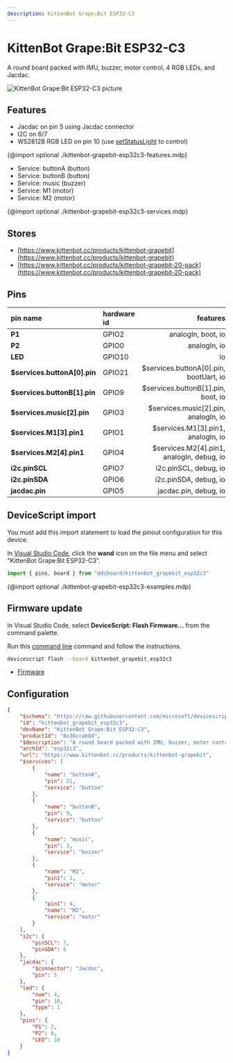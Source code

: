 ```yaml
---
description: KittenBot Grape:Bit ESP32-C3
---
```

# KittenBot Grape:Bit ESP32-C3


A round board packed with IMU, buzzer, motor control, 4 RGB LEDs, and Jacdac.


![KittenBot Grape:Bit ESP32-C3 picture](https://microsoft.github.io/jacdac-docs/images/devices/kittenbot/grapebitv10.catalog.jpg)

## Features

-  Jacdac on pin 5 using Jacdac connector
-  I2C on 6/7
-  WS2812B RGB LED on pin 10  (use [setStatusLight](/developer/status-light) to control)

{@import optional ./kittenbot-grapebit-esp32c3-features.mdp}

-  Service: buttonA (button)
-  Service: buttonB (button)
-  Service: music (buzzer)
-  Service: M1 (motor)
-  Service: M2 (motor)

{@import optional ./kittenbot-grapebit-esp32c3-services.mdp}


## Stores

-  [https://www.kittenbot.cc/products/kittenbot-grapebit](https://www.kittenbot.cc/products/kittenbot-grapebit)
-  [https://www.kittenbot.cc/products/kittenbot-grapebit-20-pack](https://www.kittenbot.cc/products/kittenbot-grapebit-20-pack)

## Pins

| pin name | hardware id | features |
|:---------|:------------|---------:|
| **P1** |  GPIO2 |  analogIn,  boot,  io |
| **P2** |  GPIO0 |  analogIn,  io |
| **LED** |  GPIO10 |  io |
| **$services.buttonA[0].pin** |  GPIO21 |  $services.buttonA[0].pin,  bootUart,  io |
| **$services.buttonB[1].pin** |  GPIO9 |  $services.buttonB[1].pin,  boot,  io |
| **$services.music[2].pin** |  GPIO3 |  $services.music[2].pin,  analogIn,  io |
| **$services.M1[3].pin1** |  GPIO1 |  $services.M1[3].pin1,  analogIn,  io |
| **$services.M2[4].pin1** |  GPIO4 |  $services.M2[4].pin1,  analogIn,  debug,  io |
| **i2c.pinSCL** |  GPIO7 |  i2c.pinSCL,  debug,  io |
| **i2c.pinSDA** |  GPIO6 |  i2c.pinSDA,  debug,  io |
| **jacdac.pin** |  GPIO5 |  jacdac.pin,  debug,  io |



## DeviceScript import


You must add this import statement to load 
the pinout configuration for this device.

In [Visual Studio Code](/getting-started/vscode),
click the **wand** icon on the file menu and 
select "KittenBot Grape:Bit ESP32-C3".

```ts
import { pins, board } from "@dsboard/kittenbot_grapebit_esp32c3"
```

{@import optional ./kittenbot-grapebit-esp32c3-examples.mdp}

## Firmware update

In Visual Studio Code,
select **DeviceScript: Flash Firmware...** from the command palette.
        
Run this [command line](/api/cli) command and follow the instructions.

```bash
devicescript flash --board kittenbot_grapebit_esp32c3
```


- [Firmware](https://github.com/microsoft/devicescript-esp32/releases/latest/download/devicescript-esp32c3-kittenbot_grapebit_esp32c3-0x0.bin)

## Configuration

```json title="kittenbot_grapebit_esp32c3.json"
{
    "$schema": "https://raw.githubusercontent.com/microsoft/devicescript-esp32/main/boards/esp32deviceconfig.schema.json",
    "id": "kittenbot_grapebit_esp32c3",
    "devName": "KittenBot Grape:Bit ESP32-C3",
    "productId": "0x38ccab8d",
    "$description": "A round board packed with IMU, buzzer, motor control, 4 RGB LEDs, and Jacdac.",
    "archId": "esp32c3",
    "url": "https://www.kittenbot.cc/products/kittenbot-grapebit",
    "$services": [
        {
            "name": "buttonA",
            "pin": 21,
            "service": "button"
        },
        {
            "name": "buttonB",
            "pin": 9,
            "service": "button"
        },
        {
            "name": "music",
            "pin": 3,
            "service": "buzzer"
        },
        {
            "name": "M1",
            "pin1": 1,
            "service": "motor"
        },
        {
            "pin1": 4,
            "name": "M2",
            "service": "motor"
        }
    ],
    "i2c": {
        "pinSCL": 7,
        "pinSDA": 6
    },
    "jacdac": {
        "$connector": "Jacdac",
        "pin": 5
    },
    "led": {
        "num": 4,
        "pin": 10,
        "type": 1
    },
    "pins": {
        "P1": 2,
        "P2": 0,
        "LED": 10
    }
}
```
